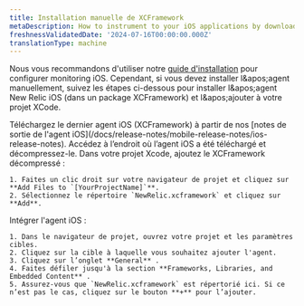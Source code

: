 ```yaml
---
title: Installation manuelle de XCFramework
metaDescription: How to instrument to your iOS applications by downloading the XCFramework.
freshnessValidatedDate: '2024-07-16T00:00:00.000Z'
translationType: machine
---
```


Nous vous recommandons d'utiliser notre [guide d'installation](https://onenr.io/0qwLv87gkj5) pour configurer monitoring iOS. Cependant, si vous devez installer l&amp;apos;agent manuellement, suivez les étapes ci-dessous pour installer l&amp;apos;agent New Relic iOS (dans un package XCFramework) et l&amp;apos;ajouter à votre projet XCode.

<Steps>
  <Step>
    Téléchargez le dernier agent iOS (XCFramework) à partir de nos [notes de sortie de l'agent iOS](/docs/release-notes/mobile-release-notes/ios-release-notes).
  </Step>

  <Step>
    Accédez à l’endroit où l’agent iOS a été téléchargé et décompressez-le.
  </Step>

  <Step>
    Dans votre projet Xcode, ajoutez le XCFramework décompressé :

    1. Faites un clic droit sur votre navigateur de projet et cliquez sur **Add Files to `[YourProjectName]`**.
    2. Sélectionnez le répertoire `NewRelic.xcframework` et cliquez sur **Add**.
  </Step>

  <Step>
    Intégrer l'agent iOS :

    1. Dans le navigateur de projet, ouvrez votre projet et les paramètres cibles.
    2. Cliquez sur la cible à laquelle vous souhaitez ajouter l'agent.
    3. Cliquez sur l’onglet **General** .
    4. Faites défiler jusqu'à la section **Frameworks, Libraries, and Embedded Content** .
    5. Assurez-vous que `NewRelic.xcframework` est répertorié ici. Si ce n’est pas le cas, cliquez sur le bouton **+** pour l’ajouter.
  </Step>
</Steps>